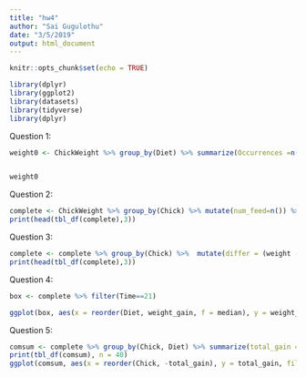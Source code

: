 ```yaml
---
title: "hw4"
author: "Sai Gugulothu"
date: "3/5/2019"
output: html_document
---
```


```r
knitr::opts_chunk$set(echo = TRUE)

library(dplyr)
library(ggplot2)
library(datasets)
library(tidyverse)
library(dplyr)


```


Question 1: 
```r
weight0 <- ChickWeight %>% group_by(Diet) %>% summarize(Occurrences =n(), mean_weight=mean(weight), weight_stand_dev=sd(weight))


weight0

```


Question 2:

```r
complete <- ChickWeight %>% group_by(Chick) %>% mutate(num_feed=n()) %>% filter(num_feed==12) %>% select(-num_feed)
print(head(tbl_df(complete),3))

```

Question 3:

```r
complete <- complete %>% group_by(Chick) %>%  mutate(differ = (weight - lag(weight, default = weight[1])), weight_gain = cumsum(differ)) %>% select(-differ)
print(head(tbl_df(complete),3))
```

Question 4:

```r
box <- complete %>% filter(Time==21)

ggplot(box, aes(x = reorder(Diet, weight_gain, f = median), y = weight_gain, color = Diet)) + geom_boxplot() + coord_cartesian(ylim = c(0, 350)) + labs(title = "Weight Gain Resulted From The Diet", x = "Diet", y = "Weight Gain") + theme(plot.title = element_text(hjust = 0.5))

```

Question 5: 

```r
comsum <- complete %>% group_by(Chick, Diet) %>% summarize(total_gain = max(weight_gain)) %>% arrange(total_gain)
print(tbl_df(comsum), n = 40)
ggplot(comsum, aes(x = reorder(Chick, -total_gain), y = total_gain, fill = Diet)) + geom_bar(stat = "identity") + labs(title = "Total Weight Gain For Each Chick", x = "Weight Gain Per Chick" , y = "Total Weight Gain") + theme(plot.title = element_text(hjust = 0.5)) + coord_flip()
```
